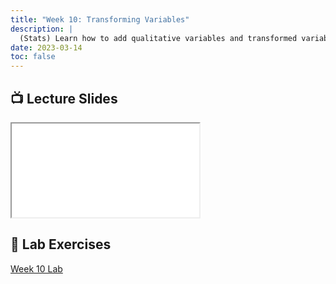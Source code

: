 ```yaml
---
title: "Week 10: Transforming Variables"
description: |
  (Stats) Learn how to add qualitative variables and transformed variables to linear models and interpret the results. (R) Scaling and centering variables, specifying model formulas to include intercept offsets, interactions, log transforms, and polynomial terms.
date: 2023-03-14
toc: false
---
```


## 📺 Lecture Slides {.reveal-viewport}

<iframe class="slide-deck" src="../slides/10-transforms-slides.html"></iframe> 

## 🔬 Lab Exercises

[Week 10 Lab](../labs/10-transforms-lab.qmd)